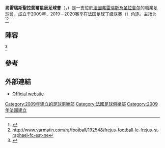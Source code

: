 {{Infobox football club |
  clubname = 弗雷瑞斯聖拉斐爾星辰足球會
  image    = <!-- 檔案不存在 [[Image:ES_FréjusStRaphael.png|100px]] ，可從英文維基百科取得 -->|
  fullname = Étoile Football Club Fréjus Saint-Raphaël |
  nickname =  |
  founded = {{Start date and age|2009}} |
  ground   = [[Stade_Pourcin|Stade Pourcin]], <br /> [[Fréjus|Fréjus]] |
  capacity = 2,500 |
  chairman = René Felix |
  manager  = [[Jean-Marc_Pilorget|Jean-Marc Pilorget]] |
  league   = [[法國全國聯賽|法國全國聯賽]] |
  season   = 2014–15 |
  position = [[法國全國聯賽|法國全國聯賽]], '''8''' |
  website  = http://www.etoile-fc.fr/ |
  pattern_la1=_crystal1011h|pattern_b1=_bahia07a|pattern_ra1=_crystal1011h|
  leftarm1=0000FF|body1=|rightarm1=0000FF|shorts1=0000FF|socks1=FF0000|
  pattern_la2=_blueborder|pattern_b2=|pattern_ra2=_blueborder|pattern_so2=_cavese0910gkyellow|
  leftarm2=fffc00|body2=fffc00|rightarm2=fffc00|shorts2=0000FF|socks2=0000FF|
}}

'''弗雷瑞斯聖拉斐爾星辰足球會'''（{{lang-fr|Étoile Football Club Fréjus Saint-Raphaël}}，{{lang-oc|Frejús Sant Rafèu}}）是一支位於[[法國|法國]][[弗雷瑞斯|弗雷瑞斯]]及[[圣拉斐尔_(瓦尔省)|圣拉斐尔]]的職業足球會，成立于2009年，2019－2020赛季在法国足球丁级联赛（{{lang|fr|National 2}}）角逐。主场为{{link-fr|路易-翁球场|Stade Louis-Hon}}<ref>{{cite web |url=http://www.varmatin.com/ra/frejus/178064/saint-raphael-le-frejus-saint-raphael-football-club-est-ne |title=存档副本 |accessdate=2009-09-28 |deadurl=yes |archiveurl=https://web.archive.org/web/20090831073504/http://www.varmatin.com/ra/frejus/178064/saint-raphael-le-frejus-saint-raphael-football-club-est-ne |archivedate=2009-08-31 }}</ref><ref>http://www.varmatin.com/ra/football/192548/frejus-football-le-frejus-st-raphael-fc-est-ne{{dead link|date=2017年12月 |bot=InternetArchiveBot |fix-attempted=yes }}</ref>

==陣容==
{{updated|2015年10月10日}}<ref>{{cite news |title=Equipe |url=http://etoile-fc.fr/equipe/ |publisher=etoile-fc.fr |accessdate=10 October 2015 |language=fr |archive-date=2016-08-06 |archive-url=https://web.archive.org/web/20160806205718/http://etoile-fc.fr/equipe/ |dead-url=yes }}</ref>

{{Fs start}}
{{Fs player|no= 1|pos=GK|nat= FRA |name=Julien Robinet}}
{{Fs player|no= 2|pos=DF|nat= FRA |name=Ange Digbeu}}
{{Fs player|no= 3|pos=DF|nat= CIV |name=Guy-Ange Troh}}
{{Fs player|no= 4|pos=MF|nat= FRA |name=Stéphane Marignale}}
{{Fs player|no= 5|pos=DF|nat= FRA |name=Malik M'tir}}
{{Fs player|no= 6|pos=MF|nat= FRA |name=[[Baptiste_Anziani|Baptiste Anziani]]}}
{{Fs player|no= 7|pos=MF|nat= FRA |name=Thomas Lenzini}}
{{Fs player|no= 8|pos=MF|nat= FRA |name=[[Akim_Orinel|Akim Orinel]]}}
{{Fs player|no= 9|pos=FW|nat= FRA |name=Jordan Astier}}
{{Fs player|no=10|pos=FW|nat= BRA |name=Pedro Henrique Bueno}}
{{Fs player|no=11|pos=MF|nat= FRA |name=[[Cyril_Hennion|Cyril Hennion]]}}
{{Fs player|no=12|pos=MF|nat= CGO |name=[[Amine_Linganzi|Amine Linganzi]]}}
{{Fs player|no=14|pos=FW|nat= FRA |name=Samir Benmeziane}}
{{Fs player|no=15|pos=MF|nat= MAD |name=[[Johann_Paul|Johann Paul]]}}
{{Fs mid}}
{{Fs player|no=16|pos=GK|nat= FRA |name=[[Gaëtan_Deneuve|Gaëtan Deneuve]]}}
{{Fs player|no=17|pos=MF|nat= CMR |name=Cabrel Mendy}}
{{Fs player|no=18|pos=FW|nat= GPE |natvar=local|name=[[Grégory_Gendrey|Grégory Gendrey]]}}
{{Fs player|no=19|pos=DF|nat= FRA |name=[[Belony_Dumas|Belony Dumas]]}}
{{Fs player|no=20|pos=DF|nat= FRA |name=Amar Benmelouka}}
{{Fs player|no=21|pos=DF|nat= FRA |name=[[Bamba_Diarrassouba|Bamba Diarrassouba]]}}
{{Fs player|no=22|pos=DF|nat= FRA |name=[[Damien_Moulin|Damien Moulin]]}}
{{Fs player|no=23|pos=FW|nat= FRA |name=Philippe Reynaud}}
{{Fs player|no=24|pos=FW|nat= FRA |name=Thomas Gaydu}}
{{Fs player|no=26|pos=MF|nat= FRA |name=Raphaël Delvigne}}
{{Fs player|no=27|pos=DF|nat= FRA |name=[[Julien_Outrebon|Julien Outrebon]]}}
{{Fs player|no=30|pos=GK|nat= FRA |name=Moyadh Ousseni}}
{{Fs player|no=31|pos=MF|nat= TUN |name=Tarek Jaziri}}
{{Fs player|no= —|pos=DF|nat= FRA |name=Julien Mouillon}}
{{Fs end}}

==參考==
{{Reflist}}

==外部連結==
* [http://etoile-fc.fr/ Official website] {{Wayback|url=http://etoile-fc.fr/ |date=20220308204334 }} {{fr icon}}

[[Category:2009年建立的足球俱樂部|Category:2009年建立的足球俱樂部]]
[[Category:法國足球俱樂部|Category:法國足球俱樂部]]
[[Category:2009年法國建立|Category:2009年法國建立]]